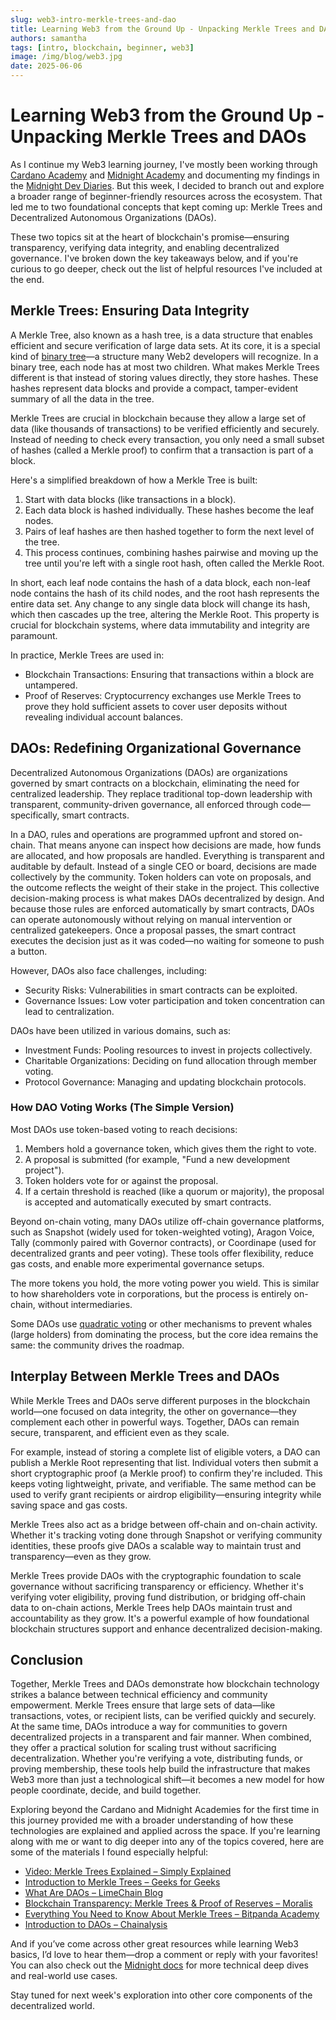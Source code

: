 ```yaml
---
slug: web3-intro-merkle-trees-and-dao
title: Learning Web3 from the Ground Up - Unpacking Merkle Trees and DAOs
authors: samantha
tags: [intro, blockchain, beginner, web3]
image: /img/blog/web3.jpg
date: 2025-06-06
---
```

# Learning Web3 from the Ground Up - Unpacking Merkle Trees and DAOs

As I continue my Web3 learning journey, I've mostly been working through [Cardano Academy](https://cardanofoundation.org/academy) and [Midnight Academy](https://docs.midnight.network/academy/) and documenting my findings in the [Midnight Dev Diaries](https://docs.midnight.network/blog). But this week, I decided to branch out and explore a broader range of beginner-friendly resources across the ecosystem. That led me to two foundational concepts that kept coming up: Merkle Trees and Decentralized Autonomous Organizations (DAOs).

These two topics sit at the heart of blockchain's promise—ensuring transparency, verifying data integrity, and enabling decentralized governance. I've broken down the key takeaways below, and if you're curious to go deeper, check out the list of helpful resources I've included at the end.

## Merkle Trees: Ensuring Data Integrity

A Merkle Tree, also known as a hash tree, is a data structure that enables efficient and secure verification of large data sets. At its core, it is a special kind of [binary tree](https://www.geeksforgeeks.org/binary-tree-data-structure/)—a structure many Web2 developers will recognize. In a binary tree, each node has at most two children. What makes Merkle Trees different is that instead of storing values directly, they store hashes. These hashes represent data blocks and provide a compact, tamper-evident summary of all the data in the tree.

Merkle Trees are crucial in blockchain because they allow a large set of data (like thousands of transactions) to be verified efficiently and securely. Instead of needing to check every transaction, you only need a small subset of hashes (called a Merkle proof) to confirm that a transaction is part of a block.

Here's a simplified breakdown of how a Merkle Tree is built:

1. Start with data blocks (like transactions in a block).  
2. Each data block is hashed individually. These hashes become the leaf nodes.  
3. Pairs of leaf hashes are then hashed together to form the next level of the tree.  
4. This process continues, combining hashes pairwise and moving up the tree until you're left with a single root hash, often called the Merkle Root.

In short, each leaf node contains the hash of a data block, each non-leaf node contains the hash of its child nodes, and the root hash represents the entire data set. Any change to any single data block will change its hash, which then cascades up the tree, altering the Merkle Root. This property is crucial for blockchain systems, where data immutability and integrity are paramount.

In practice, Merkle Trees are used in:

- Blockchain Transactions: Ensuring that transactions within a block are untampered.  
- Proof of Reserves: Cryptocurrency exchanges use Merkle Trees to prove they hold sufficient assets to cover user deposits without revealing individual account balances.

## DAOs: Redefining Organizational Governance

Decentralized Autonomous Organizations (DAOs) are organizations governed by smart contracts on a blockchain, eliminating the need for centralized leadership. They replace traditional top-down leadership with transparent, community-driven governance, all enforced through code—specifically, smart contracts.

In a DAO, rules and operations are programmed upfront and stored on-chain. That means anyone can inspect how decisions are made, how funds are allocated, and how proposals are handled. Everything is transparent and auditable by default. Instead of a single CEO or board, decisions are made collectively by the community. Token holders can vote on proposals, and the outcome reflects the weight of their stake in the project. This collective decision-making process is what makes DAOs decentralized by design. And because those rules are enforced automatically by smart contracts, DAOs can operate autonomously without relying on manual intervention or centralized gatekeepers. Once a proposal passes, the smart contract executes the decision just as it was coded—no waiting for someone to push a button.

However, DAOs also face challenges, including:

- Security Risks: Vulnerabilities in smart contracts can be exploited.  
- Governance Issues: Low voter participation and token concentration can lead to centralization.

DAOs have been utilized in various domains, such as:

- Investment Funds: Pooling resources to invest in projects collectively.  
- Charitable Organizations: Deciding on fund allocation through member voting.  
- Protocol Governance: Managing and updating blockchain protocols.

### How DAO Voting Works (The Simple Version)

Most DAOs use token-based voting to reach decisions:

1. Members hold a governance token, which gives them the right to vote.  
2. A proposal is submitted (for example, "Fund a new development project").  
3. Token holders vote for or against the proposal.  
4. If a certain threshold is reached (like a quorum or majority), the proposal is accepted and automatically executed by smart contracts.

Beyond on-chain voting, many DAOs utilize off-chain governance platforms, such as Snapshot (widely used for token-weighted voting), Aragon Voice, Tally (commonly paired with Governor contracts), or Coordinape (used for decentralized grants and peer voting). These tools offer flexibility, reduce gas costs, and enable more experimental governance setups.

The more tokens you hold, the more voting power you wield. This is similar to how shareholders vote in corporations, but the process is entirely on-chain, without intermediaries.

Some DAOs use [quadratic voting](https://blog.colony.io/what-is-quadratic-voting-a-guide-to-dao-decision-making/) or other mechanisms to prevent whales (large holders) from dominating the process, but the core idea remains the same: the community drives the roadmap.

## Interplay Between Merkle Trees and DAOs

While Merkle Trees and DAOs serve different purposes in the blockchain world—one focused on data integrity, the other on governance—they complement each other in powerful ways. Together, DAOs can remain secure, transparent, and efficient even as they scale.

For example, instead of storing a complete list of eligible voters, a DAO can publish a Merkle Root representing that list. Individual voters then submit a short cryptographic proof (a Merkle proof) to confirm they're included. This keeps voting lightweight, private, and verifiable. The same method can be used to verify grant recipients or airdrop eligibility—ensuring integrity while saving space and gas costs.

Merkle Trees also act as a bridge between off-chain and on-chain activity. Whether it's tracking voting done through Snapshot or verifying community identities, these proofs give DAOs a scalable way to maintain trust and transparency—even as they grow.

Merkle Trees provide DAOs with the cryptographic foundation to scale governance without sacrificing transparency or efficiency. Whether it's verifying voter eligibility, proving fund distribution, or bridging off-chain data to on-chain actions, Merkle Trees help DAOs maintain trust and accountability as they grow. It's a powerful example of how foundational blockchain structures support and enhance decentralized decision-making.

## Conclusion

Together, Merkle Trees and DAOs demonstrate how blockchain technology strikes a balance between technical efficiency and community empowerment. Merkle Trees ensure that large sets of data—like transactions, votes, or recipient lists, can be verified quickly and securely. At the same time, DAOs introduce a way for communities to govern decentralized projects in a transparent and fair manner. When combined, they offer a practical solution for scaling trust without sacrificing decentralization. Whether you're verifying a vote, distributing funds, or proving membership, these tools help build the infrastructure that makes Web3 more than just a technological shift—it becomes a new model for how people coordinate, decide, and build together.

Exploring beyond the Cardano and Midnight Academies for the first time in this journey provided me with a broader understanding of how these technologies are explained and applied across the space. If you're learning along with me or want to dig deeper into any of the topics covered, here are some of the materials I found especially helpful:

- [Video: Merkle Trees Explained – Simply Explained](https://www.youtube.com/watch?v=3AcQyTs_Es4)  
- [Introduction to Merkle Trees – Geeks for Geeks](https://www.geeksforgeeks.org/introduction-to-merkle-tree/)  
- [What Are DAOs – LimeChain Blog](https://limechain.tech/blog/what-are-daos)  
- [Blockchain Transparency: Merkle Trees & Proof of Reserves – Moralis](https://academy.moralis.io/blog/blockchain-transparency-exploring-merkle-trees-and-proof-of-reserves)  
- [Everything You Need to Know About Merkle Trees – Bitpanda Academy](https://www.bitpanda.com/academy/en/lessons/everything-you-need-to-know-about-merkle-trees/)  
- [Introduction to DAOs – Chainalysis](https://www.chainalysis.com/blog/introduction-to-decentralized-autonomous-organizations-daos/)

And if you’ve come across other great resources while learning Web3 basics, I’d love to hear them—drop a comment or reply with your favorites\! You can also check out the [Midnight docs](https://docs.midnight.network) for more technical deep dives and real-world use cases.

Stay tuned for next week's exploration into other core components of the decentralized world.  